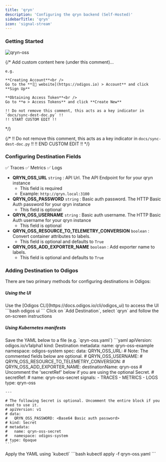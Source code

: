 ```yaml
---
title: 'qryn'
description: 'Configuring the qryn backend (Self-Hosted)'
sidebarTitle: 'qryn'
icon: 'signal-stream'
---
```


### Getting Started

<img src="https://d15jtxgb40qetw.cloudfront.net/qryn.svg" alt="qryn-oss" className="not-prose h-20" />

{/*
    Add custom content here (under this comment)...

    e.g.

    **Creating Account**<br />
    Go to the **[🔗 website](https://odigos.io) > Account** and click **Sign Up**

    **Obtaining Access Token**<br />
    Go to **⚙️ > Access Tokens** and click **Create New**

    !! Do not remove this comment, this acts as a key indicator in `docs/sync-dest-doc.py` !!
    !! START CUSTOM EDIT !!
*/}

{/*
    !! Do not remove this comment, this acts as a key indicator in `docs/sync-dest-doc.py` !!
    !! END CUSTOM EDIT !!
*/}

### Configuring Destination Fields

<Accordion title="Supported Signals:">
  ✅ Traces
  ✅ Metrics
  ✅ Logs
</Accordion>

- **QRYN_OSS_URL** `string` : API Url. The API Endpoint for for your qryn instance
  - This field is required
  - Example: `http://qryn.local:3100`
- **QRYN_OSS_PASSWORD** `string` : Basic auth password. The HTTP Basic Auth password for your qryn instance
  - This field is optional
- **QRYN_OSS_USERNAME** `string` : Basic auth username. The HTTP Basic Auth username for your qryn instance
  - This field is optional
- **QRYN_OSS_RESOURCE_TO_TELEMETRY_CONVERSION** `boolean` : Convert container attributes to labels.
  - This field is optional and defaults to `True`
- **QRYN_OSS_ADD_EXPORTER_NAME** `boolean` : Add exporter name to labels.
  - This field is optional and defaults to `True`

### Adding Destination to Odigos

There are two primary methods for configuring destinations in Odigos:

##### **Using the UI**

<Steps>
  <Step>
    Use the [Odigos CLI](https://docs.odigos.io/cli/odigos_ui) to access the UI
    ```bash
    odigos ui
    ```
  </Step>
  <Step>
    Click on `Add Destination`, select `qryn` and follow the on-screen instructions
  </Step>
</Steps>

##### **Using Kubernetes manifests**

<Steps>
  <Step>
    Save the YAML below to a file (e.g. `qryn-oss.yaml`)
    ```yaml
    apiVersion: odigos.io/v1alpha1
    kind: Destination
    metadata:
      name: qryn-oss-example
      namespace: odigos-system
    spec:
      data:
        QRYN_OSS_URL: <API Url>
        # Note: The commented fields below are optional.
        # QRYN_OSS_USERNAME: <Basic auth username>
        # QRYN_OSS_RESOURCE_TO_TELEMETRY_CONVERSION: <Convert container attributes to labels (default: True)>
        # QRYN_OSS_ADD_EXPORTER_NAME: <Add exporter name to labels (default: True)>
      destinationName: qryn-oss
      # Uncomment the 'secretRef' below if you are using the optional Secret.
      # secretRef:
      #   name: qryn-oss-secret
      signals:
      - TRACES
      - METRICS
      - LOGS
      type: qryn-oss

    ---

    # The following Secret is optional. Uncomment the entire block if you need to use it.
    # apiVersion: v1
    # data:
    #   QRYN_OSS_PASSWORD: <Base64 Basic auth password>
    # kind: Secret
    # metadata:
    #   name: qryn-oss-secret
    #   namespace: odigos-system
    # type: Opaque
    ```
  </Step>
  <Step>
    Apply the YAML using `kubectl`
    ```bash
    kubectl apply -f qryn-oss.yaml
    ```
  </Step>
</Steps>